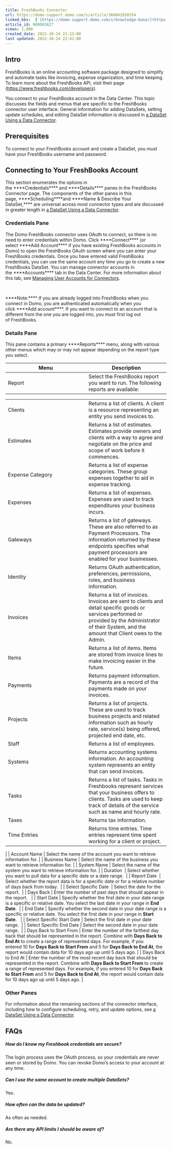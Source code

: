 ```yaml
---
title: FreshBooks Connector
url: https://domo-support.domo.com/s/article/360042928354
linked_kbs:  ['[https://domo-support.domo.com/s/knowledge-base/](https://domo-support.domo.com/s/knowledge-base/)', '[https://domo-support.domo.com/s/](https://domo-support.domo.com/s/)', '[https://domo-support.domo.com/s/topic/0TO5w000000ZammGAC](https://domo-support.domo.com/s/topic/0TO5w000000ZammGAC)', '[https://domo-support.domo.com/s/topic/0TO5w000000ZanLGAS](https://domo-support.domo.com/s/topic/0TO5w000000ZanLGAS)', '[https://domo-support.domo.com/s/topic/0TO5w000000ZaoQGAS](https://domo-support.domo.com/s/topic/0TO5w000000ZaoQGAS)', '[https://domo-support.domo.com/s/article/360042926274](https://domo-support.domo.com/s/article/360042926274)', '[https://domo-support.domo.com/s/article/360042926054](https://domo-support.domo.com/s/article/360042926054)', '[https://domo-support.domo.com/s/article/360042928354](https://domo-support.domo.com/s/article/360042928354)', '[https://domo-support.domo.com/s/topic/0TO5w000000ZaoQGAS/api-connectors](https://domo-support.domo.com/s/topic/0TO5w000000ZaoQGAS/api-connectors)', '[https://domo-support.domo.com/s/article/360043429933](https://domo-support.domo.com/s/article/360043429933)', '[https://domo-support.domo.com/s/article/360043429953](https://domo-support.domo.com/s/article/360043429953)', '[https://domo-support.domo.com/s/article/360042925494](https://domo-support.domo.com/s/article/360042925494)', '[https://domo-support.domo.com/s/article/360043429913](https://domo-support.domo.com/s/article/360043429913)', '[https://domo-support.domo.com/s/article/4408174643607](https://domo-support.domo.com/s/article/4408174643607)', '[https://domo-support.domo.com/s/login/](https://domo-support.domo.com/s/login/)']
article_id: 000003627
views: 1,080
created_date: 2022-10-24 21:13:00
last updated: 2022-10-24 22:41:00
---
```




Intro
-----


FreshBooks is an online accounting software package designed to simplify and automate tasks like invoicing, expense organization, and time keeping. To learn more about the FreshBooks API, visit their page ([https://www.freshbooks.com/developers](https://www.freshbooks.com/developers "https://www.freshbooks.com/developers")).


You connect to your FreshBooks account in the Data Center. This topic discusses the fields and menus that are specific to the FreshBooks connector user interface. General information for adding DataSets, setting update schedules, and editing DataSet information is discussed in [a DataSet Using a Data Connector](/s/article/360042926274 "Adding a DataSet Using a Data Connector").


Prerequisites
-------------


To connect to your FreshBooks account and create a DataSet, you must have your FreshBooks username and password.


Connecting to Your FreshBooks Account
-------------------------------------


This section enumerates the options in the ****Credentials**** and ****Details**** panes in the FreshBooks Connector page. The components of the other panes in this page, ****Scheduling****and ****Name & Describe Your DataSet,**** are universal across most connector types and are discussed in greater length in [a DataSet Using a Data Connector](/s/article/360042926274 "Adding a DataSet Using a Data Connector").


### Credentials Pane


The Domo FreshBooks connector uses OAuth to connect, so there is no need to enter credentials within Domo. Click ****Connect**** (or select ****Add Account**** if you have existing FreshBooks accounts in Domo) to open the FreshBooks OAuth screen where you can enter your FreshBooks credentials. Once you have entered valid FreshBooks credentials, you can use the same account any time you go to create a new FreshBooks DataSet. You can manage connector accounts in the ****Accounts**** tab in the Data Center. For more information about this tab, see [Managing User Accounts for Connectors](/s/article/360042926054 "Managing User Accounts for Connectors").




 

****Note:**** If you are already logged into FreshBooks when you connect in Domo, you are authenticated automatically when you click ****Add account****. If you want to connect to an account that is different from the one you are logged into, you must first log out of FreshBooks.  



### Details Pane


This pane contains a primary ****Reports**** menu, along with various other menus which may or may not appear depending on the report type you select.




| Menu | Description |
| --- | --- |
| Report | Select the FreshBooks report you want to run. The following reports are available:

|  |  |
| --- | --- |
| Clients | Returns a list of clients. A client is a resource representing an entity you send invoices to. |
| Estimates | Returns a list of estimates. Estimates provide owners and clients with a way to agree and negotiate on the price and scope of work before it commences. |
| Expense Category | Returns a list of expense categories. These group expenses together to aid in expense tracking. |
| Expenses | Returns a list of expenses. Expenses are used to track expenditures your business incurs. |
| Gateways | Returns a list of gateways. These are also referred to as Payment Processors. The information returned by these endpoints specifies what payment processors are enabled for your businesses. |
| Identity | Returns OAuth authentication, preferences, permissions, roles, and business information. |
| Invoices | Returns a list of invoices. Invoices are sent to clients and detail specific goods or services performed or provided by the Administrator of their System, and the amount that Client owes to the Admin. |
| Items | Returns a list of items. Items are stored from invoice lines to make invoicing easier in the future. |
| Payments | Returns payment information. Payments are a record of the payments made on your invoices. |
| Projects | Returns a list of projects. These are used to track business projects and related information such as hourly rate, service(s) being offered, projected end date, etc. |
| Staff | Returns a list of employees. |
| Systems | Returns accounting systems information. An accounting system represents an entity that can send invoices. |
| Tasks | Returns a list of tasks. Tasks in Freshbooks represent services that your business offers to clients. Tasks are used to keep track of details of the service such as name and hourly rate. |
| Taxes | Returns tax information.  |
| Time Entries | Returns time entries. Time entries represent time spent working for a client or project. |

 |
| Account Name | Select the name of the account you want to retrieve information for. |
| Business Name | Select the name of the business you want to retrieve information for. |
| System Name | Select the name of the system you want to retrieve information for. |
| Duration  | Select whether you want to pull data for a specific date or a date range.  |
| Report Date  | Select whether the report data is for a specific date or for a relative number of days back from today.  |
| Select Specific Date  | Select the date for the report.  |
| Days Back | Enter the number of past days that should appear in the report.   |
| Start Date | Specify whether the first date in your date range is a specific or relative date. You select the last date in your range in **End Date**.  |
| End Date | Specify whether the second date in your date range is a specific or relative date. You select the first date in your range in **Start Date**.   |
| Select Specific Start Date | Select the first date in your date range.  |
| Select Specific End Date | Select the second date in your date range.  |
| Days Back to Start From | Enter the number of the farthest day back that should be represented in the report. Combine with **Days Back to End At** to create a range of represented days.
For example, if you entered 10 for **Days Back to Start From** and 5 for **Days Back to End At**, the report would contain data for 10 days ago up until 5 days ago. |
| Days Back to End At | Enter the number of the most recent day back that should be represented in the report. Combine with **Days Back to Start From** to create a range of represented days.
For example, if you entered 10 for **Days Back to Start From** and 5 for **Days Back to End At**, the report would contain data for 10 days ago up until 5 days ago. |


### Other Panes


For information about the remaining sections of the connector interface, including how to configure scheduling, retry, and update options, see [a DataSet Using a Data Connector](/s/article/360042926274 "Adding a DataSet Using a Data Connector").


FAQs
----


##### How do I know my Freshbook credentials are secure?


The login process uses the OAuth process, so your credentials are never seen or stored by Domo. You can revoke Domo's access to your account at any time.


##### Can I use the same account to create multiple DataSets?


Yes.


##### How often can the data be updated?


As often as needed.


##### Are there any API limits I should be aware of?


No.

